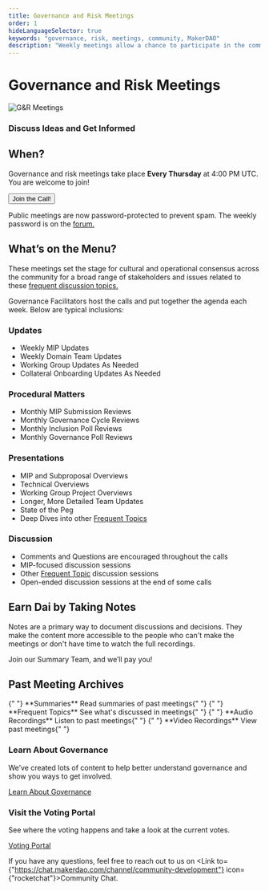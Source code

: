 ```yaml
---
title: Governance and Risk Meetings
order: 1
hideLanguageSelector: true
keywords: "governance, risk, meetings, community, MakerDAO"
description: "Weekly meetings allow a chance to participate in the community and help shape the future of Maker."
---
```


# Governance and Risk Meetings

<InfoBlock>


![G&R Meetings](/images/governance-meeting-call-8-20-2020.png)

<Box>


### Discuss Ideas and Get Informed

</Box>


</InfoBlock>


## When?

Governance and risk meetings take place **Every Thursday** at 4:00 PM UTC.
You are welcome to join!

<Button to="https://zoom.us/j/697074715"> Join the Call! </Button>

<Callout icon="warning">


Public meetings are now password-protected to prevent spam. The weekly password is on the [forum.](https://forum.makerdao.com/c/governance/gnr)

</Callout>


## What’s on the Menu?

These meetings set the stage for cultural and operational consensus across the community for a broad range of stakeholders and issues related to these [frequent discussion topics.](https://community-development.makerdao.com/governance/common-topics)

Governance Facilitators host the calls and put together the agenda each week. Below are typical inclusions:

<Tout>
<Box>


### Updates

- Weekly MIP Updates
- Weekly Domain Team Updates
- Working Group Updates As Needed
- Collateral Onboarding Updates As Needed

</Box>


<Box>


### Procedural Matters

- Monthly MIP Submission Reviews
- Monthly Governance Cycle Reviews
- Monthly Inclusion Poll Reviews
- Monthly Governance Poll Reviews

</Box>


</Tout>


<Tout>


<Box>


### Presentations

- MIP and Subproposal Overviews
- Technical Overviews
- Working Group Project Overviews
- Longer, More Detailed Team Updates
- State of the Peg
- Deep Dives into other [Frequent Topics](https://community-development.makerdao.com/governance/common-topics)

</Box>


<Box>


### Discussion

- Comments and Questions are encouraged throughout the calls
- MIP-focused discussion sessions
- Other [Frequent Topic](https://community-development.makerdao.com/governance/common-topics) discussion sessions
- Open-ended discussion sessions at the end of some calls

</Box>


</Tout>


## Earn Dai by Taking Notes

Notes are a primary way to document discussions and decisions. They make the content more accessible to the people who can't make the meetings or don't have time to watch the full recordings.

<Link to="/contribute/governance_and_risk_meetings/take-notes/">
  Join our Summary Team, and we’ll pay you!
</Link>

## Past Meeting Archives

<List>


<Link to="https://community-development.makerdao.com/governance/governance-and-risk-meetings/summaries">
  {" "}
  **Summaries** Read summaries of past meetings{" "}
</Link>

<Link to="https://community-development.makerdao.com/">
  {" "}
  **Frequent Topics** See what's discussed in meetings{" "}
</Link>

<Link to="https://community-development.makerdao.com/governance/common-topics">
  {" "}
  **Audio Recordings** Listen to past meetings{" "}
</Link>

<Link to="https://www.youtube.com/playlist?list=PLLzkWCj8ywWNq5-90-Id6VPSsrk4OWVan">
  {" "}
  **Video Recordings** View past meetings{" "}
</Link>

</List>


<Column>


<Box>


### Learn About Governance

We’ve created lots of content to help better understand governance and show you ways to get involved.

[Learn About Governance](/learn/governance/)

</Box>


<Box>


### Visit the Voting Portal

See where the voting happens and take a look at the current votes.

[Voting Portal](https://vote.makerdao.com/)

</Box>


</Column>


<Callout icon="question_o">


If you have any questions, feel free to reach out to us on <Link to={"https://chat.makerdao.com/channel/community-development"} icon={"rocketchat"}>Community Chat.</Link>

</Callout>

